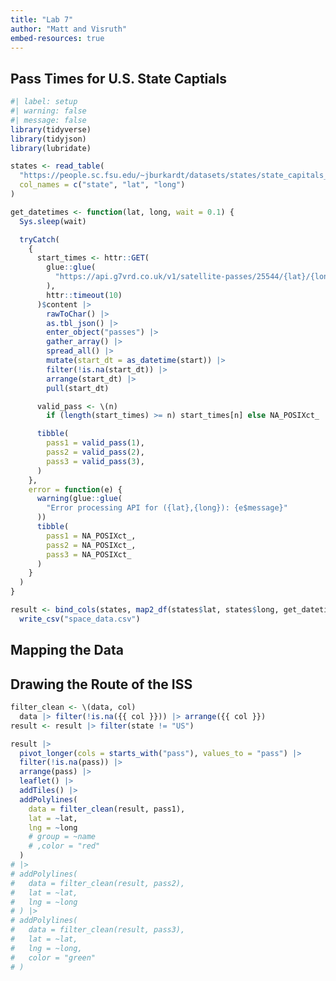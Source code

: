 ---
title: "Lab 7"
author: "Matt and Visruth"
embed-resources: true
---

## Pass Times for U.S. State Captials

```{r}
#| label: setup
#| warning: false
#| message: false
library(tidyverse)
library(tidyjson)
library(lubridate)

states <- read_table(
  "https://people.sc.fsu.edu/~jburkardt/datasets/states/state_capitals_ll.txt",
  col_names = c("state", "lat", "long")
)

get_datetimes <- function(lat, long, wait = 0.1) {
  Sys.sleep(wait)

  tryCatch(
    {
      start_times <- httr::GET(
        glue::glue(
          "https://api.g7vrd.co.uk/v1/satellite-passes/25544/{lat}/{long}.json"
        ),
        httr::timeout(10)
      )$content |>
        rawToChar() |>
        as.tbl_json() |>
        enter_object("passes") |>
        gather_array() |>
        spread_all() |>
        mutate(start_dt = as_datetime(start)) |>
        filter(!is.na(start_dt)) |>
        arrange(start_dt) |>
        pull(start_dt)

      valid_pass <- \(n)
        if (length(start_times) >= n) start_times[n] else NA_POSIXct_

      tibble(
        pass1 = valid_pass(1),
        pass2 = valid_pass(2),
        pass3 = valid_pass(3),
      )
    },
    error = function(e) {
      warning(glue::glue(
        "Error processing API for ({lat},{long}): {e$message}"
      ))
      tibble(
        pass1 = NA_POSIXct_,
        pass2 = NA_POSIXct_,
        pass3 = NA_POSIXct_
      )
    }
  )
}

result <- bind_cols(states, map2_df(states$lat, states$long, get_datetimes)) |>
  write_csv("space_data.csv")
```

## Mapping the Data

## Drawing the Route of the ISS

```{r}
filter_clean <- \(data, col)
  data |> filter(!is.na({{ col }})) |> arrange({{ col }})
result <- result |> filter(state != "US")

result |>
  pivot_longer(cols = starts_with("pass"), values_to = "pass") |>
  filter(!is.na(pass)) |>
  arrange(pass) |>
  leaflet() |>
  addTiles() |>
  addPolylines(
    data = filter_clean(result, pass1),
    lat = ~lat,
    lng = ~long
    # group = ~name
    # ,color = "red"
  )
# |>
# addPolylines(
#   data = filter_clean(result, pass2),
#   lat = ~lat,
#   lng = ~long
# ) |>
# addPolylines(
#   data = filter_clean(result, pass3),
#   lat = ~lat,
#   lng = ~long,
#   color = "green"
# )
```